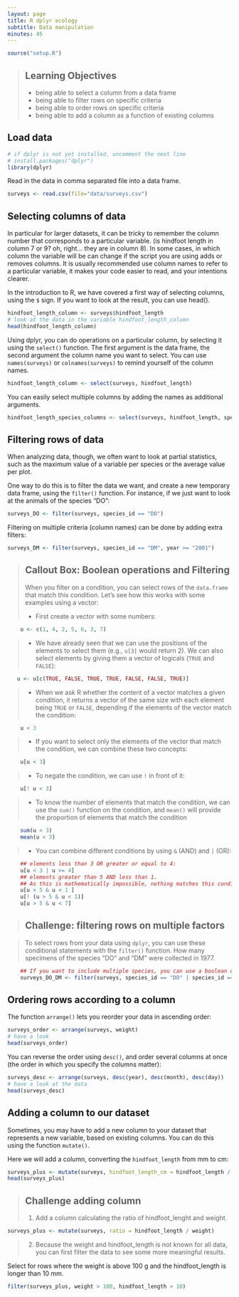 ```yaml
---
layout: page
title: R dplyr ecology
subtitle: Data manipulation
minutes: 45
---
```



```r
source("setup.R")
```

> ## Learning Objectives
>
> * being able to select a column from a data frame
> * being able to filter rows on specific criteria
> * being able to order rows on specific criteria
> * being able to add a column as a function of existing columns

## Load data

```r
# if dplyr is not yet installed, uncomment the next line
# install.packages("dplyr")
library(dplyr)
```

Read in the data in comma separated file into a data frame.
```r
surveys <- read.csv(file="data/surveys.csv")
```

## Selecting columns of data

In particular for larger datasets, it can be tricky to remember the column
number that corresponds to a particular variable. (is hindfoot length in column 7
or 9? oh, right... they are in column 8). In some cases, in which column the
variable will be can change if the script you are using adds or removes
columns. It is usually recommended use column names to refer to a
particular variable, it makes your code easier to read, and your intentions
clearer.

In the introduction to R, we have covered a first way of selecting columns, using the `$` sign.
If you want to look at the result, you can use head().

```r
hindfoot_length_column <- surveys$hindfoot_length
# look at the data in the variable hindfoot_length_column
head(hindfoot_length_column)
```

Using dplyr, you can do operations on a particular column, by selecting it using the `select()` function.
The first argument is the data frame, the second argument the column name you want to select.
You can use `names(surveys)` or `colnames(surveys)` to remind yourself of the column names.

```r
hindfoot_length_column <- select(surveys, hindfoot_length)
```

You can easily select multiple columns by adding the names as additional arguments.

```r
hindfoot_length_species_columns <- select(surveys, hindfoot_length, species_id)
```

## Filtering rows of data

When analyzing data, though, we often want to look at partial statistics, such
as the maximum value of a variable per species or the average value per plot.

One way to do this is to filter the data we want, and create a new temporary
data frame, using the `filter()` function. For instance, if we just want to look at
the animals of the species "DO":

```r
surveys_DO <- filter(surveys, species_id == "DO")
```

Filtering on multiple criteria (column names) can be done by adding extra filters:

```r
surveys_DM <- filter(surveys, species_id == "DM", year >= "2001")
```



> ## Callout Box: Boolean operations and Filtering
>
> When you filter on a condition, you can select rows of the `data.frame`
> that match this condition. Let's see how this works with some examples using a
> vector:
>
> * First create a vector with some numbers:

```r
    u <- c(1, 4, 2, 5, 6, 3, 7)
```

> * We have already seen that we can use the positions of the elements to select
>   them (e.g., `u[3]` would return 2). We can also select elements by giving
>   them a vector of logicals (`TRUE` and `FALSE`):

```r
   u <- u[c(TRUE, FALSE, TRUE, TRUE, FALSE, FALSE, TRUE)]
```

> * When we ask R whether the content of a vector matches a given condition, it
>   returns a vector of the same size with each element being `TRUE` or `FALSE`,
>   depending if the elements of the vector match the condition:

```r
    u < 3
```

> * If you want to select only the elements of the vector that match the
>   condition, we can combine these two concepts:

```r
    u[u < 3]
```

> * To negate the condition, we can use `!` in front of it:

```r
    u[! u < 3]
```

> * To know the number of elements that match the condition, we can use the
>   `sum()` function on the condition, and `mean()` will provide the proportion
>   of elements that match the condition

```r
    sum(u < 3)
    mean(u < 3)
```

> * You can combine different conditions by using `&` (AND) and `|` (OR):

```r
    ## elements less than 3 OR greater or equal to 4:
    u[u < 3 | u >= 4]
    ## elements greater than 5 AND less than 1.
    ## As this is mathematically impossible, nothing matches this condition!
    u[u > 5 & u < 1 ]
    u[! (u > 5 & u < 1)]
    u[u > 5 & u < 7]
```

> ## Challenge: filtering rows on multiple factors

> To select rows from your data using `dplyr`, you can use these conditional
> statements with the `filter()` function. How many specimens of the species
> "DO" and "DM" were collected in 1977.

```r
    ## If you want to include multiple species, you can use a boolean operator | (OR):
    surveys_DO_DM <- filter(surveys, species_id == "DO" | species_id == "DM", year == "1977")
```

## Ordering rows according to a column

The function `arrange()` lets you reorder your data in ascending order:

```r
surveys_order <- arrange(surveys, weight)
# have a look
head(surveys_order)
```

You can reverse the order using `desc()`, and order several columns at once (the
order in which you specify the columns matter):

```r
surveys_desc <- arrange(surveys, desc(year), desc(month), desc(day))
# have a look at the data
head(surveys_desc)
```

## Adding a column to our dataset

Sometimes, you may have to add a new column to your dataset that represents a
new variable, based on existing columns. You can do this using the function
`mutate()`.

Here we will add a column, converting the `hindfoot_length` from mm to cm:

```r

surveys_plus <- mutate(surveys, hindfoot_length_cm = hindfoot_length / 10)
head(surveys_plus)

```

> ## Challenge adding column
>
> 1. Add a column calculating the ratio of hindfoot_lenght and weight.

```r
surveys_plus <- mutate(surveys, ratio = hindfoot_length / weight)
```

> 2. Because the weight and hindfoot_length is not known for all data, you can first filter the data to see some more meaningful results.

Select for rows where the weight is above 100 g and the hindfoot_length is longer than 10 mm.

```r
filter(surveys_plus, weight > 100, hindfoot_length > 10)
```
